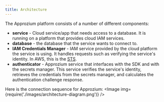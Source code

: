 ```yaml
---
title: Architecture
---
```



The Approzium platform consists of a number of different components:

* **service** - Cloud service/app that needs access to a database. It is running on a platform that provides cloud IAM services.
* **database** - the database that the service wants to connect to.
* **IAM Credentials Manager** - IAM service provided by the cloud platform the service is using. It handles requests such as verifying the service's identity. In AWS, this is the [STS](https://docs.aws.amazon.com/STS/latest/APIReference/welcome.html).
* **authenticator** - Approzium service that interfaces with the SDK and with the secrets manager. This service verifies the service's identity, retrieves the credentials from the secrets manager, and calculates the authentication challenge response.

Here is the connection sequence for Approzium:
<Image img={require('./images/architecture-diagram.png')} />

